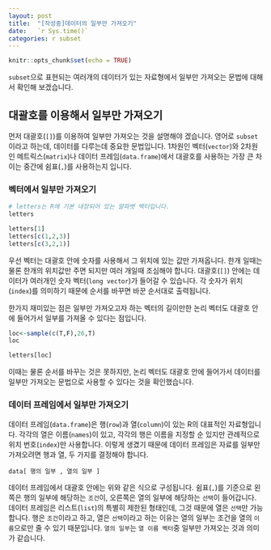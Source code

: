```yaml
---
layout: post
title:  "[작성중]데이터의 일부만 가져오기"
date:   `r Sys.time()`
categories: r subset
---
```


```r
knitr::opts_chunk$set(echo = TRUE)
```

`subset`으로 표현되는 여러개의 데이터가 있는 자료형에서 일부만 가져오는 문법에 대해서 확인해 보겠습니다.

## 대괄호를 이용해서 일부만 가져오기

먼저 대괄호(`[]`)를 이용하여 일부만 가져오는 것을 설명해야 겠습니다. 영어로 `subset`이라고 하는데, 데이터를 다루는데 중요한 문법입니다. 1차원인 벡터(`vector`)와 2차원인 메트릭스(`matrix`)나 데이터 프레임(`data.frame`)에서 대괄호를 사용하는 가장 큰 차이는 중간에 쉼표(`,`)를 사용하는지 입니다. 

### 벡터에서 일부만 가져오기

```r
# letters는 R에 기본 내장되어 있는 알파벳 벡터입니다.
letters

letters[1]
letters[c(1,2,3)]
letters[c(3,2,1)]
```

우선 벡터는 대괄호 안에 숫자를 사용해서 그 위치에 있는 값만 가져옵니다. 한개 일때는 물론 한개의 위치값만 주면 되지만 여러 개일때 조심해야 합니다. 대괄호(`[]`) 안에는 데이터가 여러개인 숫자 벡터(`long vector`)가 들어갈 수 있습니다. 각 숫자가 위치(`index`)를 의미하기 때문에 순서를 바꾸면 바꾼 순서대로 출력됩니다.

한가지 재미있는 점은 일부만 가져오고자 하는 벡터의 길이만한 논리 벡터도 대괄호 안에 들어가서 일부를 가져올 수 있다는 점입니다.

```r
loc<-sample(c(T,F),26,T)
loc

letters[loc]
```

이때는 물론 순서를 바꾸는 것은 못하지만, 논리 벡터도 대괄호 안에 들어가서 데이터를 일부만 가져오는 문법으로 사용할 수 있다는 것을 확인했습니다.

### 데이터 프레임에서 일부만 가져오기

데이터 프레임(`data.frame`)은 행(`row`)과 열(`column`)이 있는 R의 대표적인 자료형입니다. 각각의 열은 이름(`names`)이 있고, 각각의 행은 이름을 지정할 순 있지만 관례적으로 위치 번호(`index`)만 사용합니다. 이렇게 생겼기 때문에 데이터 프레임은 자료를 일부만 가져오려면 행과 열, 두 가지를 결정해야 합니다. 

```
data[ 행의 일부 , 열의 일부 ]
```
데이터 프레임에서 대괄호 안에는 위와 같은 식으로 구성됩니다. 쉼표(`,`)를 기준으로 왼쪽은 행의 일부에 해당하는 `조건`이, 오른쪽은 열의 일부에 해당하는 `선택`이 들어갑니다. 데이터 프레임은 리스트(`list`)의 특별히 제한된 형태인데, 그것 때문에 열은 `선택`만 가능합니다. 행은 `조건`이라고 하고, 열은 `선택`이라고 하는 이유는 열의 일부는 조건을 열의 `이름`으로만 줄 수 있기 때문입니다. `열의 일부`는 `열 이름 벡터`중 일부만 가져오는 것과 의미가 같습니다.